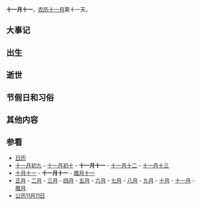 {{Lunar11Calendar}}
'''十一月十一'''，[[农历|农历]][[十一月_(农历)|十一月]]第十一天。

==大事记==

==出生==

==逝世==

==节假日和习俗==

==其他内容==

==参看==
*[[历史上的今天|日历]]
*[[十一月初九|十一月初九]] - [[十一月初十|十一月初十]] - '''十一月十一''' - [[十一月十二|十一月十二]] - [[十一月十三|十一月十三]]
*[[十月十一|十月十一]] - '''十一月十一''' - [[腊月十一|腊月十一]]
*[[正月|正月]] - [[二月_(农历)|二月]] - [[三月_(农历)|三月]] - [[四月_(农历)|四月]] - [[五月_(农历)|五月]] - [[六月_(农历)|六月]] - [[七月_(农历)|七月]] - [[八月_(农历)|八月]] - [[九月_(农历)|九月]] - [[十月_(农历)|十月]] - [[十一月_(农历)|十一月]] - [[腊月|腊月]]
*[[公历|公历]][[11月11日|11月11日]]